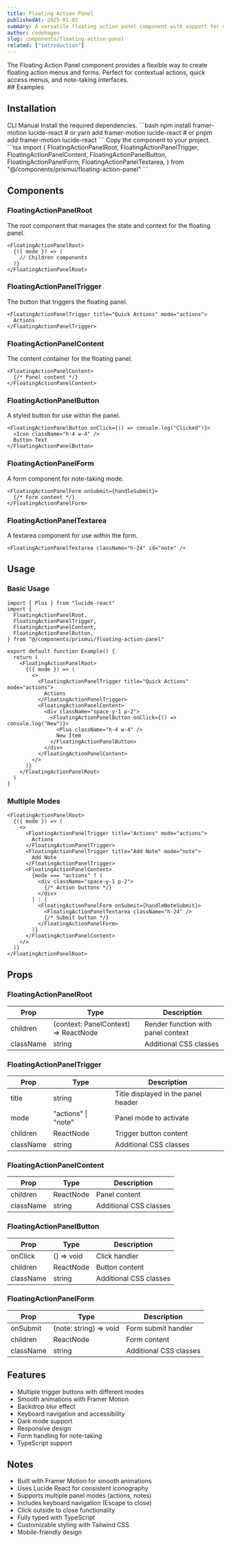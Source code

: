 ```yaml
---
title: Floating Action Panel
publishedAt: 2025-01-02
summary: A versatile floating action panel component with support for multiple triggers and modes.
author: codehagen
slug: components/floating-action-panel
related: ["introduction"]
---
```


<ComponentPreview name="floating-action-panel-basic" />

<Note variant="info">
  The Floating Action Panel component provides a flexible way to create floating action menus and forms. Perfect for contextual actions, quick access menus, and note-taking interfaces.
</Note>

<div className="space-y-8">
## Examples

<ComponentPreview name="floating-action-panel-demo" />
</div>

## Installation

<Tabs defaultValue="cli">
  <TabsList>
    <TabsTrigger value="cli">CLI</TabsTrigger>
    <TabsTrigger value="manual">Manual</TabsTrigger>
  </TabsList>
  <TabsContent value="cli">
    <ComponentSource name="floating-action-panel" isCli />
  </TabsContent>
  <TabsContent value="manual">
    <Steps>
      <Step>Install the required dependencies.</Step>
      ```bash
      npm install framer-motion lucide-react
      # or
      yarn add framer-motion lucide-react
      # or
      pnpm add framer-motion lucide-react
      ```
      <Step>Copy the component to your project.</Step>
      ```tsx
      import {
        FloatingActionPanelRoot,
        FloatingActionPanelTrigger,
        FloatingActionPanelContent,
        FloatingActionPanelButton,
        FloatingActionPanelForm,
        FloatingActionPanelTextarea,
      } from "@/components/prismui/floating-action-panel"
      ```
    </Steps>
  </TabsContent>
</Tabs>

## Components

### FloatingActionPanelRoot

The root component that manages the state and context for the floating panel.

```tsx
<FloatingActionPanelRoot>
  {({ mode }) => (
    // Children components
  )}
</FloatingActionPanelRoot>
```

### FloatingActionPanelTrigger

The button that triggers the floating panel.

```tsx
<FloatingActionPanelTrigger title="Quick Actions" mode="actions">
  Actions
</FloatingActionPanelTrigger>
```

### FloatingActionPanelContent

The content container for the floating panel.

```tsx
<FloatingActionPanelContent>
  {/* Panel content */}
</FloatingActionPanelContent>
```

### FloatingActionPanelButton

A styled button for use within the panel.

```tsx
<FloatingActionPanelButton onClick={() => console.log("Clicked")}>
  <Icon className="h-4 w-4" />
  Button Text
</FloatingActionPanelButton>
```

### FloatingActionPanelForm

A form component for note-taking mode.

```tsx
<FloatingActionPanelForm onSubmit={handleSubmit}>
  {/* Form content */}
</FloatingActionPanelForm>
```

### FloatingActionPanelTextarea

A textarea component for use within the form.

```tsx
<FloatingActionPanelTextarea className="h-24" id="note" />
```

## Usage

### Basic Usage

```tsx
import { Plus } from "lucide-react"
import {
  FloatingActionPanelRoot,
  FloatingActionPanelTrigger,
  FloatingActionPanelContent,
  FloatingActionPanelButton,
} from "@/components/prismui/floating-action-panel"

export default function Example() {
  return (
    <FloatingActionPanelRoot>
      {({ mode }) => (
        <>
          <FloatingActionPanelTrigger title="Quick Actions" mode="actions">
            Actions
          </FloatingActionPanelTrigger>
          <FloatingActionPanelContent>
            <div className="space-y-1 p-2">
              <FloatingActionPanelButton onClick={() => console.log("New")}>
                <Plus className="h-4 w-4" />
                New Item
              </FloatingActionPanelButton>
            </div>
          </FloatingActionPanelContent>
        </>
      )}
    </FloatingActionPanelRoot>
  )
}
```

### Multiple Modes

```tsx
<FloatingActionPanelRoot>
  {({ mode }) => (
    <>
      <FloatingActionPanelTrigger title="Actions" mode="actions">
        Actions
      </FloatingActionPanelTrigger>
      <FloatingActionPanelTrigger title="Add Note" mode="note">
        Add Note
      </FloatingActionPanelTrigger>
      <FloatingActionPanelContent>
        {mode === "actions" ? (
          <div className="space-y-1 p-2">
            {/* Action buttons */}
          </div>
        ) : (
          <FloatingActionPanelForm onSubmit={handleNoteSubmit}>
            <FloatingActionPanelTextarea className="h-24" />
            {/* Submit button */}
          </FloatingActionPanelForm>
        )}
      </FloatingActionPanelContent>
    </>
  )}
</FloatingActionPanelRoot>
```

## Props

### FloatingActionPanelRoot

| Prop      | Type                                | Description                                     |
| --------- | ----------------------------------- | ----------------------------------------------- |
| children  | (context: PanelContext) => ReactNode| Render function with panel context             |
| className | string                              | Additional CSS classes                          |

### FloatingActionPanelTrigger

| Prop      | Type                | Description                                     |
| --------- | ------------------- | ----------------------------------------------- |
| title     | string              | Title displayed in the panel header             |
| mode      | "actions" \| "note" | Panel mode to activate                          |
| children  | ReactNode           | Trigger button content                          |
| className | string              | Additional CSS classes                          |

### FloatingActionPanelContent

| Prop      | Type      | Description                                     |
| --------- | --------- | ----------------------------------------------- |
| children  | ReactNode | Panel content                                   |
| className | string    | Additional CSS classes                          |

### FloatingActionPanelButton

| Prop      | Type         | Description                                     |
| --------- | ------------ | ----------------------------------------------- |
| onClick   | () => void   | Click handler                                   |
| children  | ReactNode    | Button content                                  |
| className | string       | Additional CSS classes                          |

### FloatingActionPanelForm

| Prop      | Type                    | Description                                     |
| --------- | ----------------------- | ----------------------------------------------- |
| onSubmit  | (note: string) => void  | Form submit handler                             |
| children  | ReactNode               | Form content                                    |
| className | string                  | Additional CSS classes                          |

## Features

- Multiple trigger buttons with different modes
- Smooth animations with Framer Motion
- Backdrop blur effect
- Keyboard navigation and accessibility
- Dark mode support
- Responsive design
- Form handling for note-taking
- TypeScript support

## Notes

- Built with Framer Motion for smooth animations
- Uses Lucide React for consistent iconography
- Supports multiple panel modes (actions, notes)
- Includes keyboard navigation (Escape to close)
- Click outside to close functionality
- Fully typed with TypeScript
- Customizable styling with Tailwind CSS
- Mobile-friendly design
